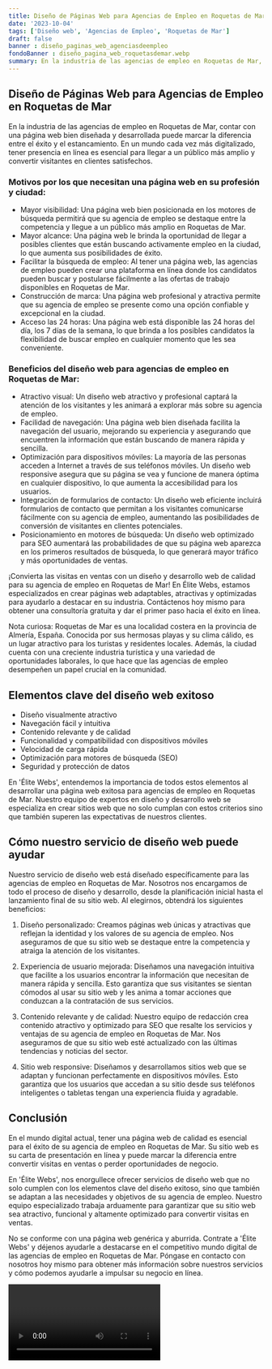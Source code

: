 ```yaml
---
title: Diseño de Páginas Web para Agencias de Empleo en Roquetas de Mar
date: '2023-10-04'
tags: ['Diseño web', 'Agencias de Empleo', 'Roquetas de Mar']
draft: false
banner : diseño_paginas_web_agenciasdeempleo
fondoBanner : diseño_pagina_web_roquetasdemar.webp
summary: En la industria de las agencias de empleo en Roquetas de Mar, contar con una página web bien diseñada y desarrollada puede marcar la diferencia entre el éxito y el estancamiento. En un mundo cada vez más digitalizado, tener presencia en línea es esencial para llegar a un público más amplio y convertir visitantes en clientes satisfechos.
---
```


## Diseño de Páginas Web para Agencias de Empleo en Roquetas de Mar

En la industria de las agencias de empleo en Roquetas de Mar, contar con una página web bien diseñada y desarrollada puede marcar la diferencia entre el éxito y el estancamiento. En un mundo cada vez más digitalizado, tener presencia en línea es esencial para llegar a un público más amplio y convertir visitantes en clientes satisfechos.

### Motivos por los que necesitan una página web en su profesión y ciudad:
- Mayor visibilidad: Una página web bien posicionada en los motores de búsqueda permitirá que su agencia de empleo se destaque entre la competencia y llegue a un público más amplio en Roquetas de Mar.
- Mayor alcance: Una página web le brinda la oportunidad de llegar a posibles clientes que están buscando activamente empleo en la ciudad, lo que aumenta sus posibilidades de éxito.
- Facilitar la búsqueda de empleo: Al tener una página web, las agencias de empleo pueden crear una plataforma en línea donde los candidatos pueden buscar y postularse fácilmente a las ofertas de trabajo disponibles en Roquetas de Mar.
- Construcción de marca: Una página web profesional y atractiva permite que su agencia de empleo se presente como una opción confiable y excepcional en la ciudad.
- Acceso las 24 horas: Una página web está disponible las 24 horas del día, los 7 días de la semana, lo que brinda a los posibles candidatos la flexibilidad de buscar empleo en cualquier momento que les sea conveniente.

### Beneficios del diseño web para agencias de empleo en Roquetas de Mar:
- Atractivo visual: Un diseño web atractivo y profesional captará la atención de los visitantes y les animará a explorar más sobre su agencia de empleo.
- Facilidad de navegación: Una página web bien diseñada facilita la navegación del usuario, mejorando su experiencia y asegurando que encuentren la información que están buscando de manera rápida y sencilla.
- Optimización para dispositivos móviles: La mayoría de las personas acceden a Internet a través de sus teléfonos móviles. Un diseño web responsive asegura que su página se vea y funcione de manera óptima en cualquier dispositivo, lo que aumenta la accesibilidad para los usuarios.
- Integración de formularios de contacto: Un diseño web eficiente incluirá formularios de contacto que permitan a los visitantes comunicarse fácilmente con su agencia de empleo, aumentando las posibilidades de conversión de visitantes en clientes potenciales.
- Posicionamiento en motores de búsqueda: Un diseño web optimizado para SEO aumentará las probabilidades de que su página web aparezca en los primeros resultados de búsqueda, lo que generará mayor tráfico y más oportunidades de ventas.

¡Convierta las visitas en ventas con un diseño y desarrollo web de calidad para su agencia de empleo en Roquetas de Mar! En Élite Webs, estamos especializados en crear páginas web adaptables, atractivas y optimizadas para ayudarlo a destacar en su industria. Contáctenos hoy mismo para obtener una consultoría gratuita y dar el primer paso hacia el éxito en línea.

Nota curiosa: Roquetas de Mar es una localidad costera en la provincia de Almería, España. Conocida por sus hermosas playas y su clima cálido, es un lugar atractivo para los turistas y residentes locales. Además, la ciudad cuenta con una creciente industria turística y una variedad de oportunidades laborales, lo que hace que las agencias de empleo desempeñen un papel crucial en la comunidad.

<GifSeo />

<Cta />

## Elementos clave del diseño web exitoso

- Diseño visualmente atractivo
- Navegación fácil y intuitiva
- Contenido relevante y de calidad
- Funcionalidad y compatibilidad con dispositivos móviles
- Velocidad de carga rápida
- Optimización para motores de búsqueda (SEO)
- Seguridad y protección de datos

En 'Élite Webs', entendemos la importancia de todos estos elementos al desarrollar una página web exitosa para agencias de empleo en Roquetas de Mar. Nuestro equipo de expertos en diseño y desarrollo web se especializa en crear sitios web que no solo cumplan con estos criterios sino que también superen las expectativas de nuestros clientes.

## Cómo nuestro servicio de diseño web puede ayudar

Nuestro servicio de diseño web está diseñado específicamente para las agencias de empleo en Roquetas de Mar. Nosotros nos encargamos de todo el proceso de diseño y desarrollo, desde la planificación inicial hasta el lanzamiento final de su sitio web. Al elegirnos, obtendrá los siguientes beneficios:

1. Diseño personalizado: Creamos páginas web únicas y atractivas que reflejan la identidad y los valores de su agencia de empleo. Nos aseguramos de que su sitio web se destaque entre la competencia y atraiga la atención de los visitantes.

2. Experiencia de usuario mejorada: Diseñamos una navegación intuitiva que facilite a los usuarios encontrar la información que necesitan de manera rápida y sencilla. Esto garantiza que sus visitantes se sientan cómodos al usar su sitio web y les anima a tomar acciones que conduzcan a la contratación de sus servicios.

3. Contenido relevante y de calidad: Nuestro equipo de redacción crea contenido atractivo y optimizado para SEO que resalte los servicios y ventajas de su agencia de empleo en Roquetas de Mar. Nos aseguramos de que su sitio web esté actualizado con las últimas tendencias y noticias del sector.

4. Sitio web responsive: Diseñamos y desarrollamos sitios web que se adaptan y funcionan perfectamente en dispositivos móviles. Esto garantiza que los usuarios que accedan a su sitio desde sus teléfonos inteligentes o tabletas tengan una experiencia fluida y agradable.

## Conclusión

En el mundo digital actual, tener una página web de calidad es esencial para el éxito de su agencia de empleo en Roquetas de Mar. Su sitio web es su carta de presentación en línea y puede marcar la diferencia entre convertir visitas en ventas o perder oportunidades de negocio.

En 'Élite Webs', nos enorgullece ofrecer servicios de diseño web que no solo cumplen con los elementos clave del diseño exitoso, sino que también se adaptan a las necesidades y objetivos de su agencia de empleo. Nuestro equipo especializado trabaja arduamente para garantizar que su sitio web sea atractivo, funcional y altamente optimizado para convertir visitas en ventas.

No se conforme con una página web genérica y aburrida. Contrate a 'Élite Webs' y déjenos ayudarle a destacarse en el competitivo mundo digital de las agencias de empleo en Roquetas de Mar. Póngase en contacto con nosotros hoy mismo para obtener más información sobre nuestros servicios y cómo podemos ayudarle a impulsar su negocio en línea.

<Video />

<CtaBot job='Agencias de Empleo' city='Roquetas de Mar'/>

<Gmaps query='Roquetas de Mar+españa+maps' />